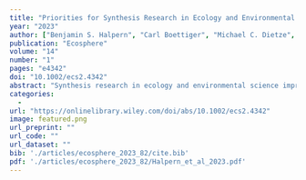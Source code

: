 ```yaml
---
title: "Priorities for Synthesis Research in Ecology and Environmental Science"
year: "2023"
author: ["Benjamin S. Halpern", "Carl Boettiger", "Michael C. Dietze", "Jessica A. Gephart", "Patrick Gonzalez", "Nancy B. Grimm", "Peter M. Groffman", "Jessica Gurevitch", "Sarah E. Hobbie", "Kimberly J. Komatsu", "Kristy J. Kroeker", "Heather J. Lahr", "David M. Lodge", "Christopher J. Lortie", "Julie S. S. Lowndes", "Fiorenza Micheli", "Hugh P. Possingham", "Mary H. Ruckelshaus", "Courtney Scarborough", "Chelsea L. Wood", "Grace C. Wu", "Lina Aoyama", "Eva E. Arroyo", "Christie A. Bahlai", "Erin E. Beller", "Rachael E. Blake", "Karrigan S. Bork", "Trevor A. Branch", "Norah E. M. Brown", "Julien Brun", "Emilio M. Bruna", "Lauren B. Buckley", "Jessica L. Burnett", "Max C. N. Castorani", "Samantha H. Cheng", "Sarah C. Cohen", "Jessica L. Couture", "Larry B. Crowder", "Laura E. Dee", "Arildo S. Dias", "Ignacio J. Diaz-Maroto", "Martha R. Downs", "Joan C. Dudney", "Erle C. Ellis", "Kyle A. Emery", "Jacob G. Eurich", "Bridget E. Ferriss", "Alexa Fredston", "Hikaru Furukawa", "Sara A. Gagne", "Sarah R. Garlick", "Colin J. Garroway", "Kaitlyn M. Gaynor", "Angelica L. Gonzalez", "Eliza M. Grames", "Tamar Guy-Haim", "Ed Hackett", "Lauren M. Hallett", "Tamara K. Harms", "Danielle E. Haulsee", "Kyle J. Haynes", "Elliott L. Hazen", "Rebecca M. Jarvis", "Kristal Jones", "Gaurav S. Kandlikar", "Dustin W. Kincaid", "Matthew L. Knope", "Anil Koirala", "Jurek Kolasa", "John S. Kominoski", "Julia Koricheva", "Lesley T. Lancaster", "Jake A. Lawlor", "Heili E. Lowman", "Frank E. Muller-Karger", "Kari E. A. Norman", "Nan Nourn", "Casey C. O'Hara", "Suzanne X. Ou", "Jacqueline L. Padilla-Gamino", "Paula Pappalardo", "Ryan A. Peek", "Dominique Pelletier", "Stephen Plont", "Lauren C. Ponisio", "Cristina Portales-Reyes", "Diogo B. Provete", "Eric J. Raes", "Carlos Ramirez-Reyes", "Irene Ramos", "Sydne Record", "Anthony J. Richardson", "Roberto Salguero-Gomez", "Erin V. Satterthwaite", "Chloe Schmidt", "Aaron J. Schwartz", "Craig R. See", "Brendan D. Shea", "Rachel S. Smith", "Eric R. Sokol", "Christopher T. Solomon", "Trisha Spanbauer", "Paris V. Stefanoudis", "Beckett W. Sterner", "Vitor Sudbrack", "Jonathan D. Tonkin", "Ashley R. Townes", "Mireia Valle", "Jonathan A. Walter", "Kathryn I. Wheeler", "William R. Wieder", "David R. Williams", "Marten Winter", "Barbora Winterova", "Lucy C. Woodall", "Adam S. Wymore", "Casey Youngflesh"]
publication: "Ecosphere"
volume: "14"
number: "1"
pages: "e4342"
doi: "10.1002/ecs2.4342"
abstract: "Synthesis research in ecology and environmental science improves understanding, advances theory, identifies research priorities, and supports management strategies by linking data, ideas, and tools. Accelerating environmental challenges increases the need to focus synthesis science on the most pressing questions. To leverage input from the broader research community, we convened a virtual workshop with participants from many countries and disciplines to examine how and where synthesis can address key questions and themes in ecology and environmental science in the coming decade. Seven priority research topics emerged: (1) diversity, equity, inclusion, and justice (DEIJ), (2) human and natural systems, (3) actionable and use-inspired science, (4) scale, (5) generality, (6) complexity and resilience, and (7) predictability. Additionally, two issues regarding the general practice of synthesis emerged: the need for increased participant diversity and inclusive research practices; and increased and improved data flow, access, and skill-building. These topics and practices provide a strategic vision for future synthesis in ecology and environmental science."
categories: 
  - 
url: "https://onlinelibrary.wiley.com/doi/abs/10.1002/ecs2.4342"
image: featured.png
url_preprint: ""
url_code: ""
url_dataset: ""
bib: './articles/ecosphere_2023_82/cite.bib'
pdf: './articles/ecosphere_2023_82/Halpern_et_al_2023.pdf'
---
```


